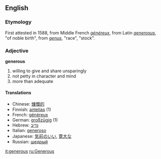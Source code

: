 == English ==
=== Etymology ===
First attested in 1588, from Middle French ''[[généreux]]'', from Latin ''[[generosus]]'', "of noble birth", from ''[[genus]]'', "race", "stock".

=== Adjective ===
'''generous'''
# willing to give and share unsparingly
# not petty in character and mind
# more than adequate

====Translations====
*Chinese: [[慷慨的]]
*Finnish: [[antelias]] (1)
*French: [[généreux]]
*German: [[großzügig]] (1)
*Hebrew: [[נדיב]]
*Italian: [[generoso]]
*Japanese: [[気前のいい]], [[寛大な]]
*Russian: [[щедрый]]

[[it:generous]]
[[ru:Generous]]